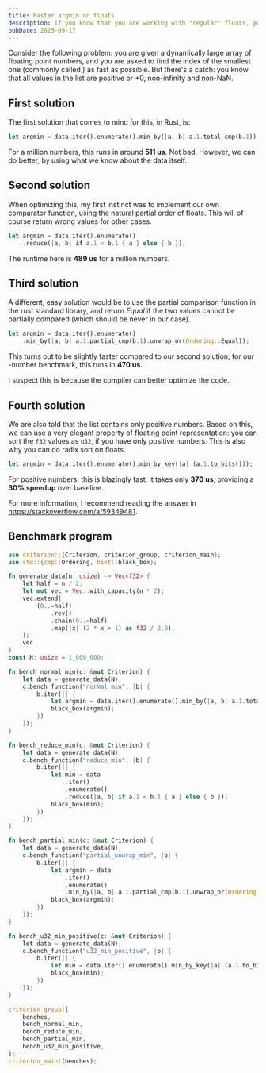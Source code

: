 ```yaml
---
title: Faster argmin on floats
description: If you know that you are working with "regular" floats, you can make argmin faster.
pubDate: 2025-09-17
---
```


Consider the following problem: you are given a dynamically large array of <Latex formula="N"/> floating point numbers, and you are asked to find the index of the smallest one (commonly called <Latex formula="\argmin"/>) as fast as possible.
But there's a catch: you know that all values in the list are positive or +0, non-infinity and non-NaN.

## First solution
The first solution that comes to mind for this, in Rust, is:
```rust
let argmin = data.iter().enumerate().min_by(|a, b| a.1.total_cmp(b.1));
```
For a million numbers, this runs in around **511 us**. Not bad.
However, we can do better, by using what we know about the data itself.

## Second solution
When optimizing this, my first instinct was to implement our own comparator function, using the natural partial order of floats.
This will of course return wrong values for other cases.
```rust
let argmin = data.iter().enumerate()
    .reduce(|a, b| if a.1 < b.1 { a } else { b });
```
The runtime here is **489 us** for a million numbers.

## Third solution
A different, easy solution would be to use the partial comparison function in the rust standard library, and return *Equal* if the two values cannot be partially compared (which should be never in our case).
```rust
let argmin = data.iter().enumerate()
    .min_by(|a, b| a.1.partial_cmp(b.1).unwrap_or(Ordering::Equal));
```
This turns out to be slightly faster compared to our second solution; for our <Latex formula="10^6"/>-number benchmark, this runs in **470 us**.

I suspect this is because the compiler can better optimize the code.

## Fourth solution
We are also told that the list contains only positive numbers.
Based on this, we can use a very elegant property of floating point representation: you can sort the `f32` values as `u32`, if you have only positive numbers.
This is also why you can do radix sort on floats.
```rust
let argmin = data.iter().enumerate().min_by_key(|a| (a.1.to_bits()));
```
For positive numbers, this is blazingly fast: it takes only **370 us**, providing a **30% speedup** over baseline.

For more information, I recommend reading the answer in https://stackoverflow.com/a/59349481.

## Benchmark program
```rust
use criterion::{Criterion, criterion_group, criterion_main};
use std::{cmp::Ordering, hint::black_box};

fn generate_data(n: usize) -> Vec<f32> {
    let half = n / 2;
    let mut vec = Vec::with_capacity(n * 2);
    vec.extend(
        (0..=half)
            .rev()
            .chain(0..=half)
            .map(|x| (2 * x + 1) as f32 / 2.0),
    );
    vec
}
const N: usize = 1_000_000;

fn bench_normal_min(c: &mut Criterion) {
    let data = generate_data(N);
    c.bench_function("normal_min", |b| {
        b.iter(|| {
            let argmin = data.iter().enumerate().min_by(|a, b| a.1.total_cmp(b.1));
            black_box(argmin);
        })
    });
}

fn bench_reduce_min(c: &mut Criterion) {
    let data = generate_data(N);
    c.bench_function("reduce_min", |b| {
        b.iter(|| {
            let min = data
                .iter()
                .enumerate()
                .reduce(|a, b| if a.1 < b.1 { a } else { b });
            black_box(min);
        })
    });
}

fn bench_partial_min(c: &mut Criterion) {
    let data = generate_data(N);
    c.bench_function("partial_unwrap_min", |b| {
        b.iter(|| {
            let argmin = data
                .iter()
                .enumerate()
                .min_by(|a, b| a.1.partial_cmp(b.1).unwrap_or(Ordering::Equal));
            black_box(argmin);
        })
    });
}

fn bench_u32_min_positive(c: &mut Criterion) {
    let data = generate_data(N);
    c.bench_function("u32_min_positive", |b| {
        b.iter(|| {
            let min = data.iter().enumerate().min_by_key(|a| (a.1.to_bits()));
            black_box(min);
        })
    });
}

criterion_group!(
    benches,
    bench_normal_min,
    bench_reduce_min,
    bench_partial_min,
    bench_u32_min_positive,
);
criterion_main!(benches);
```
